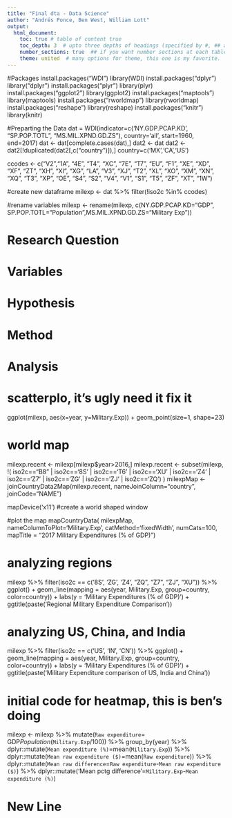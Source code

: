 ```yaml
---
title: "Final dta - Data Science"
author: "Andrés Ponce, Ben West, William Lott"
output: 
  html_document:
    toc: true # table of content true
    toc_depth: 3  # upto three depths of headings (specified by #, ## and ###)
    number_sections: true  ## if you want number sections at each table header
    theme: united  # many options for theme, this one is my favorite.
---
```

#Packages
install.packages("WDI")
library(WDI)
install.packages("dplyr")
library("dplyr")
install.packages("plyr")
library(plyr)
install.packages("ggplot2")
library(ggplot2)
install.packages("maptools")
library(maptools)
install.packages("rworldmap")
library(rworldmap)
install.packages("reshape")
library(reshape)
install.packages("knitr")
library(knitr)

#Preparting the Data
dat = WDI(indicator=c('NY.GDP.PCAP.KD', "SP.POP.TOTL", "MS.MIL.XPND.GD.ZS"), country='all', start=1960, end=2017)
dat <- dat[complete.cases(dat),]
dat2 <- dat
dat2 <- dat2[!duplicated(dat2[,c("country")]),]
country=c('MX','CA','US')

ccodes <- c("V2","1A", "4E", "T4", "XC", "7E", "T7", "EU", "F1", "XE", "XD", "XF", "ZT", "XH", "XI", "XG", "LA", "V3", "XJ", "T2", "XL", "XO", "XM", "XN", "XQ", "T3", "XP", "OE", "S4", "S2", "V4", "V1", "S1", "T5", "ZF", "XT", "1W")

#create new dataframe
milexp <- dat %>% filter(!iso2c %in% ccodes)

#rename variables
milexp <- rename(milexp, c(NY.GDP.PCAP.KD="GDP", SP.POP.TOTL="Population",MS.MIL.XPND.GD.ZS="Military Exp"))

 
# Research Question

# Variables


# Hypothesis


# Method

# Analysis
# scatterplo, it's ugly need it fix it
ggplot(milexp, aes(x=year, y=Military.Exp)) +
  geom_point(size=1, shape=23)
  
# world map
milexp.recent <- milexp[milexp$year>2016,]
milexp.recent <- subset(milexp, !( iso2c=="B8" | iso2c=='8S' | iso2c=='T6' | iso2c=='XU' | iso2c=='Z4' | iso2c=='Z7' | iso2c=='ZG' | iso2c=='ZJ' | iso2c=='ZQ') )
milexpMap <- joinCountryData2Map(milexp.recent, 
                               nameJoinColumn="country",
                               joinCode="NAME")

mapDevice('x11') #create a world shaped window

#plot the map
mapCountryData( milexpMap, 
                nameColumnToPlot='Military.Exp', 
                catMethod='fixedWidth', 
                numCats=100, 
                mapTitle = "2017 Military Expenditures (% of GDP)")

# analyzing regions
milexp %>%
  filter(iso2c == c('8S', 'ZG', 'Z4', "ZQ", "Z7", "ZJ", "XU")) %>%
  ggplot() + geom_line(mapping = aes(year, Military.Exp, 
                                     group=country, color=country)) +
  labs(y = 'Military Expenditures (% of GDP)') +
  ggtitle(paste('Regional Military Expenditure Comparison'))
  
# analyzing US, China, and India
milexp %>%
  filter(iso2c == c('US', 'IN', 'CN')) %>%
  ggplot() + geom_line(mapping = aes(year, Military.Exp, 
                                     group=country, color=country)) +
  labs(y = 'Military Expenditures (% of GDP)') +
  ggtitle(paste('Military Expenditure comparison of US, India and China'))


# initial code for heatmap, this is ben's doing
milexp <- milexp %>% mutate(`Raw expenditure`= GDP*Population*(`Military.Exp`/100)) %>% group_by(year) %>% 
  dplyr::mutate(`Mean expenditure (%)`=mean(`Military.Exp`)) %>% 
  dplyr::mutate(`Mean raw expenditure ($)`=mean(`Raw expenditure`)) %>% 
  dplyr::mutate(`Mean raw difference`=`Raw expenditure`-`Mean raw expenditure ($)`) %>% 
  dplyr::mutate('Mean pctg difference'=`Military.Exp`-`Mean expenditure (%)`)
  
  
# New Line

